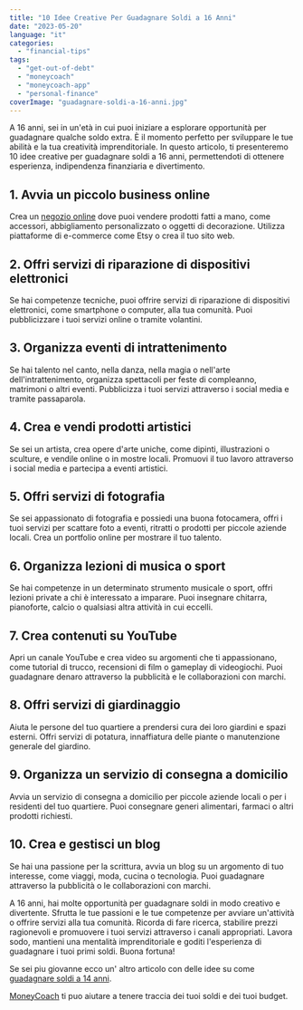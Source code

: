 ```yaml
---
title: "10 Idee Creative Per Guadagnare Soldi a 16 Anni"
date: "2023-05-20"
language: "it"
categories: 
  - "financial-tips"
tags: 
  - "get-out-of-debt"
  - "moneycoach"
  - "moneycoach-app"
  - "personal-finance"
coverImage: "guadagnare-soldi-a-16-anni.jpg"
---
```

A 16 anni, sei in un'età in cui puoi iniziare a esplorare opportunità per guadagnare qualche soldo extra. È il momento perfetto per sviluppare le tue abilità e la tua creatività imprenditoriale. In questo articolo, ti presenteremo 10 idee creative per guadagnare soldi a 16 anni, permettendoti di ottenere esperienza, indipendenza finanziaria e divertimento.

## 1\. Avvia un piccolo business online
Crea un [negozio online](blog/come-fare-soldi-online-strategie-efficaci-per-guadagnare-dal-comfort-della-casa) dove puoi vendere prodotti fatti a mano, come accessori, abbigliamento personalizzato o oggetti di decorazione. Utilizza piattaforme di e-commerce come Etsy o crea il tuo sito web.
## 2\. Offri servizi di riparazione di dispositivi elettronici
Se hai competenze tecniche, puoi offrire servizi di riparazione di dispositivi elettronici, come smartphone o computer, alla tua comunità. Puoi pubblicizzare i tuoi servizi online o tramite volantini.
## 3\. Organizza eventi di intrattenimento
Se hai talento nel canto, nella danza, nella magia o nell'arte dell'intrattenimento, organizza spettacoli per feste di compleanno, matrimoni o altri eventi. Pubblicizza i tuoi servizi attraverso i social media e tramite passaparola.
## 4\. Crea e vendi prodotti artistici
Se sei un artista, crea opere d'arte uniche, come dipinti, illustrazioni o sculture, e vendile online o in mostre locali. Promuovi il tuo lavoro attraverso i social media e partecipa a eventi artistici.
## 5\. Offri servizi di fotografia
Se sei appassionato di fotografia e possiedi una buona fotocamera, offri i tuoi servizi per scattare foto a eventi, ritratti o prodotti per piccole aziende locali. Crea un portfolio online per mostrare il tuo talento.
## 6\. Organizza lezioni di musica o sport
Se hai competenze in un determinato strumento musicale o sport, offri lezioni private a chi è interessato a imparare. Puoi insegnare chitarra, pianoforte, calcio o qualsiasi altra attività in cui eccelli.
## 7\. Crea contenuti su YouTube
Apri un canale YouTube e crea video su argomenti che ti appassionano, come tutorial di trucco, recensioni di film o gameplay di videogiochi. Puoi guadagnare denaro attraverso la pubblicità e le collaborazioni con marchi.
## 8\. Offri servizi di giardinaggio
Aiuta le persone del tuo quartiere a prendersi cura dei loro giardini e spazi esterni. Offri servizi di potatura, innaffiatura delle piante o manutenzione generale del giardino.
## 9\. Organizza un servizio di consegna a domicilio
Avvia un servizio di consegna a domicilio per piccole aziende locali o per i residenti del tuo quartiere. Puoi consegnare generi alimentari, farmaci o altri prodotti richiesti.
## 10\. Crea e gestisci un blog
Se hai una passione per la scrittura, avvia un blog su un argomento di tuo interesse, come viaggi, moda, cucina o tecnologia. Puoi guadagnare attraverso la pubblicità o le collaborazioni con marchi.

A 16 anni, hai molte opportunità per guadagnare soldi in modo creativo e divertente. Sfrutta le tue passioni e le tue competenze per avviare un'attività o offrire servizi alla tua comunità. Ricorda di fare ricerca, stabilire prezzi ragionevoli e promuovere i tuoi servizi attraverso i canali appropriati. Lavora sodo, mantieni una mentalità imprenditoriale e goditi l'esperienza di guadagnare i tuoi primi soldi. Buona fortuna!

Se sei piu giovanne ecco un' altro articolo con delle idee su come [guadagnare soldi a 14 anni](blog/9-modi-creativi-per-guadagnare-soldi-a-14-anni).

[MoneyCoach](/it) ti puo aiutare a tenere traccia dei tuoi soldi e dei tuoi budget.